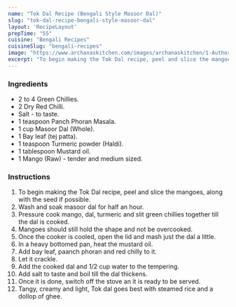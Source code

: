 ---
name: "Tok Dal Recipe (Bengali Style Masoor Dal)"
slug: "tok-dal-recipe-bengali-style-masoor-dal"
layout: 'RecipeLayout'
prepTime: "55"
cuisine: "Bengali Recipes"
cuisineSlug: "bengali-recipes"
image: "https://www.archanaskitchen.com/images/archanaskitchen/1-Author/Madhuri_Aggarwal/Tok_Dal.jpg"
excerpt: "To begin making the Tok Dal recipe, peel and slice the mangoes, along with the seed if possible"
---

### Ingredients

- 2 to 4 Green Chillies.
- 2 Dry Red Chilli.
- Salt - to taste.
- 1 teaspoon Panch Phoran Masala.
- 1 cup Masoor Dal (Whole).
- 1 Bay leaf (tej patta).
- 1 teaspoon Turmeric powder (Haldi).
- 1 tablespoon Mustard oil.
- 1 Mango (Raw) - tender and medium sized.

### Instructions

1. To begin making the Tok Dal recipe, peel and slice the mangoes, along with the seed if possible.
1. Wash and soak masoor dal for half an hour.
1. Pressure cook mango, dal, turmeric and slit green chillies together till the dal is cooked.
1. Mangoes should still hold the shape and not be overcooked.
1. Once the cooker is cooled, open the lid and mash just the dal a little.
1. In a heavy bottomed pan, heat the mustard oil.
1. Add bay leaf, paanch phoran and red chilly to it.
1. Let it crackle.
1. Add the cooked dal and 1/2 cup water to the tempering.
1. Add salt to taste and boil till the dal thickens.
1. Once it is done, switch off the stove an it is ready to be served.
1. Tangy, creamy and light, Tok dal goes best with steamed rice and a dollop of ghee.
